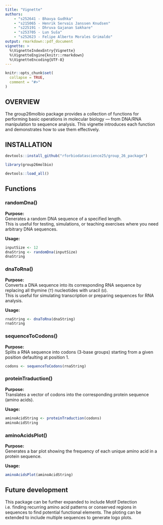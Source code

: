 ```yaml
---
title: "Vignette"
authors:   
    - "s252641 - Bhavya Gudhka"   
    - "s215065 - Henrik Servais Janssen Knudsen"   
    - "s225191 - Dhruva Gajanan Sakhare"   
    - "s253705 - Lun Suša"   
    - "s252623 - Felipe Alberto Morales Grimaldo" 
output: rmarkdown::pdf_document
vignette: >
  %\VignetteIndexEntry{Vignette}
  %\VignetteEngine{knitr::rmarkdown}
  %\VignetteEncoding{UTF-8}
---
```


```r
knitr::opts_chunk$set(
  collapse = TRUE,
  comment = "#>"
)
```

## OVERVIEW

The group26molbio package provides a collection of functions for performing basic operations in molecular biology — from DNA/RNA manipulation to sequence analysis. This vignette introduces each function and demonstrates how to use them effectively.

## INSTALLATION

```r
devtools::install_github("rforbiodatascience25/group_26_package")
```

```r
library(group26molbio)
```

```r
devtools::load_all()
```

## Functions

### randomDna()

**Purpose:**\
Generates a random DNA sequence of a specified length.\
This is useful for testing, simulations, or teaching exercises where you need arbitrary DNA sequences.

**Usage:**

```r
inputSize <- 12
dnaString <- randomDna(inputSize)
dnaString
```

### dnaToRna()

**Purpose:**\
Converts a DNA sequence into its corresponding RNA sequence by replacing all thymine (`T`) nucleotides with uracil (`U`).\
This is useful for simulating transcription or preparing sequences for RNA analysis.

**Usage:**

```r
rnaString <- dnaToRna(dnaString)
rnaString
```

### sequenceToCodons()

**Purpose:**\
Splits a RNA sequence into codons (3-base groups) starting from a given position defaulting at position 1.

```r
codons <- sequenceToCodons(rnaString)
```

### proteinTraduction()

**Purpose:**\
Translates a vector of codons into the corresponding protein sequence (amino acids).

**Usage:**

```r
aminoAcidString <- proteinTraduction(codons)
aminoAcidString
```

### aminoAcidsPlot()

**Purpose:**\
Generates a bar plot showing the frequency of each unique amino acid in a protein sequence.

**Usage:**

```r
aminoAcidsPlot(aminoAcidString)
```


## Future development

This package can be further expanded to include Motif Detection i.e. finding recurring amino acid patterns or conserved regions in sequences to find potential functional elements. The ploting can be extended to include multiple sequences to generate logo plots.

